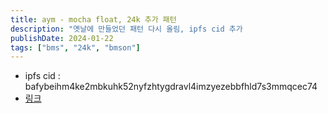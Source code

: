 ```yaml
---
title: aym - mocha float, 24k 추가 패턴
description: "옛날에 만들었던 패턴 다시 올림, ipfs cid 추가                     "
publishDate: 2024-01-22
tags: ["bms", "24k", "bmson"]
---
```


- ipfs cid : bafybeihm4ke2mbkuhk52nyfzhtygdravl4imzyezebbfhld7s3mmqcec74
- [링크](https://bafybeihm4ke2mbkuhk52nyfzhtygdravl4imzyezebbfhld7s3mmqcec74.ipfs.w3s.link)
